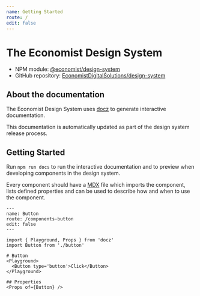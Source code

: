 ```yaml
---
name: Getting Started
route: /
edit: false
---
```


# The Economist Design System

* NPM module: [@economist/design-system](https://www.npmjs.com/package/@economist/design-system)
* GitHub repository: [EconomistDigitalSolutions/design-system](https://github.com/EconomistDigitalSolutions/design-system)

## About the documentation

The Economist Design System uses [docz](https://www.docz.site/) to generate interactive documentation.

This documentation is automatically updated as part of the design system release process.

## Getting Started

Run `npm run docs` to run the interactive documentation and to preview when developing components in the design system.

Every component should have a [MDX](https://mdxjs.com/) file which imports the component, lists defined properties and can be used to describe how and when to use the component.

```
---
name: Button
route: /components-button
edit: false
---

import { Playground, Props } from 'docz'
import Button from './button'

# Button
<Playground>
  <Button type='button'>Click</Button>
</Playground>

## Properties
<Props of={Button} />
```
